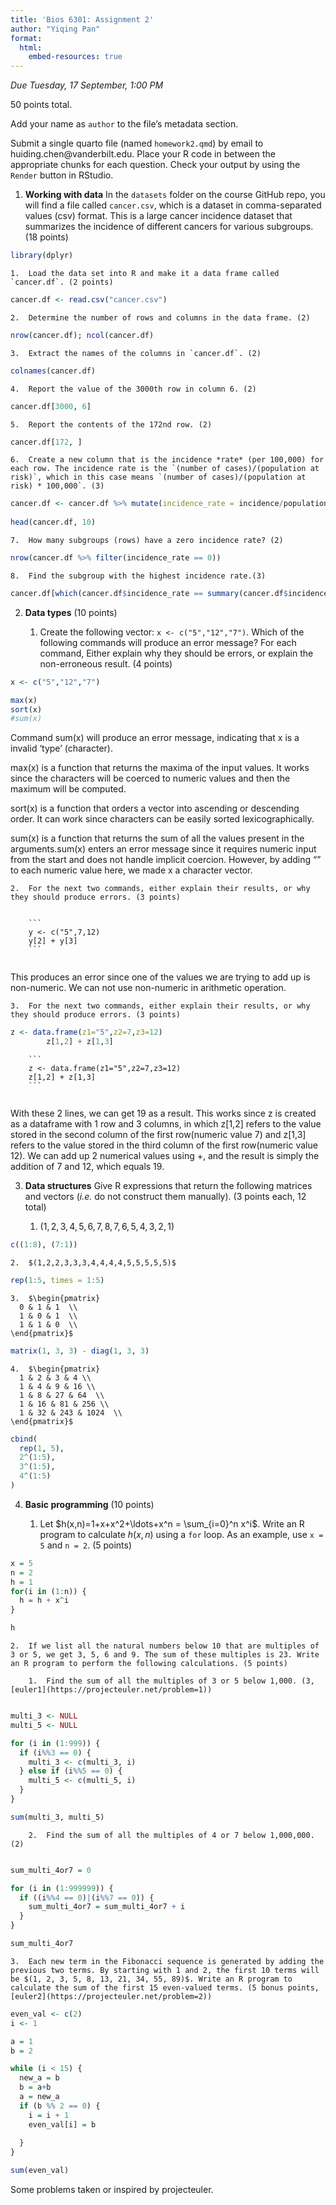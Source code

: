 ```yaml
---
title: 'Bios 6301: Assignment 2'
author: "Yiqing Pan"
format:
  html:
    embed-resources: true
---
```


*Due Tuesday, 17 September, 1:00 PM*

50 points total.

Add your name as `author` to the file's metadata section.

Submit a single quarto file (named `homework2.qmd`) by email to huiding.chen@vanderbilt.edu.
Place your R code in between the appropriate chunks for each question.
Check your output by using the `Render` button in RStudio.

1.  **Working with data** In the `datasets` folder on the course GitHub repo, you will find a file called `cancer.csv`, which is a dataset in comma-separated values (csv) format. This is a large cancer incidence dataset that summarizes the incidence of different cancers for various subgroups. (18 points)

```r
library(dplyr)
```


    1.  Load the data set into R and make it a data frame called `cancer.df`. (2 points)
    
```r
cancer.df <- read.csv("cancer.csv")
```
    

    2.  Determine the number of rows and columns in the data frame. (2)
    
```r
nrow(cancer.df); ncol(cancer.df)
```
    

    3.  Extract the names of the columns in `cancer.df`. (2)
    
```r
colnames(cancer.df)
```


    4.  Report the value of the 3000th row in column 6. (2)
    
```r
cancer.df[3000, 6]
```
    

    5.  Report the contents of the 172nd row. (2)
    
```r
cancer.df[172, ]
```
    

    6.  Create a new column that is the incidence *rate* (per 100,000) for each row. The incidence rate is the `(number of cases)/(population at risk)`, which in this case means `(number of cases)/(population at risk) * 100,000`. (3)
    
```r
cancer.df <- cancer.df %>% mutate(incidence_rate = incidence/population *100000)
  
head(cancer.df, 10)
```
    

    7.  How many subgroups (rows) have a zero incidence rate? (2)
    
```r
nrow(cancer.df %>% filter(incidence_rate == 0))
```


    8.  Find the subgroup with the highest incidence rate.(3)
    
```r
cancer.df[which(cancer.df$incidence_rate == summary(cancer.df$incidence_rate)[6]), ]
```
    

2.  **Data types** (10 points)

    1.  Create the following vector: `x <- c("5","12","7")`. Which of the following commands will produce an error message? For each command, Either explain why they should be errors, or explain the non-erroneous result. (4 points)
    
```r
x <- c("5","12","7")

max(x)
sort(x)
#sum(x)

```

Command sum(x) will produce an error message, indicating that x is a invalid 'type' (character). 

max(x) is a function that returns the maxima of the input values. It works since the characters will be coerced to numeric values and then the maximum will be computed.  

sort(x) is a function that orders a vector into ascending or descending order. It can work since characters can be easily sorted lexicographically.  

sum(x) is a function that returns the sum of all the values present in the arguments.sum(x) enters an error message since it requires numeric input from the start and does not handle implicit coercion. However, by adding "" to each numeric value here, we made x a character vector. 


    2.  For the next two commands, either explain their results, or why they should produce errors. (3 points)
    

        ```
        y <- c("5",7,12)
        y[2] + y[3]
        ```
        
This produces an error since one of the values we are trying to add up is non-numeric. We can not use non-numeric in arithmetic operation.   


    3.  For the next two commands, either explain their results, or why they should produce errors. (3 points)

```r
z <- data.frame(z1="5",z2=7,z3=12)
        z[1,2] + z[1,3]
```

        ```
        z <- data.frame(z1="5",z2=7,z3=12)
        z[1,2] + z[1,3]
        ```
        
With these 2 lines, we can get 19 as a result. This works since z is created as a dataframe with 1 row and 3 columns, in which z[1,2] refers to the value stored in the second column of the first row(numeric value 7) and z[1,3] refers to the value stored in the third column of the first row(numeric value 12). We can add up 2 numerical values using +, and the result is simply the addition of 7 and 12, which equals 19.   


3.  **Data structures** Give R expressions that return the following matrices and vectors (*i.e.* do not construct them manually). (3 points each, 12 total)

    1.  $(1,2,3,4,5,6,7,8,7,6,5,4,3,2,1)$
    
```r
c((1:8), (7:1))
```
    

    2.  $(1,2,2,3,3,3,4,4,4,4,5,5,5,5,5)$
    
```r
rep(1:5, times = 1:5)
```
    

    3.  $\begin{pmatrix}
      0 & 1 & 1  \\
      1 & 0 & 1  \\
      1 & 1 & 0  \\
    \end{pmatrix}$
    
```r
matrix(1, 3, 3) - diag(1, 3, 3)
```
    

    4.  $\begin{pmatrix}
      1 & 2 & 3 & 4 \\
      1 & 4 & 9 & 16 \\
      1 & 8 & 27 & 64  \\
      1 & 16 & 81 & 256 \\
      1 & 32 & 243 & 1024  \\
    \end{pmatrix}$
    
```r
cbind(
  rep(1, 5),      
  2^(1:5),        
  3^(1:5),        
  4^(1:5)
)
```
    

4.  **Basic programming** (10 points)

    1.  Let $h(x,n)=1+x+x^2+\ldots+x^n = \sum_{i=0}^n x^i$. Write an R program to calculate $h(x,n)$ using a `for` loop. As an example, use `x = 5` and `n = 2`. (5 points)
    
```r
x = 5
n = 2
h = 1
for(i in (1:n)) {
  h = h + x^i
}

h
```
    

    2.  If we list all the natural numbers below 10 that are multiples of 3 or 5, we get 3, 5, 6 and 9. The sum of these multiples is 23. Write an R program to perform the following calculations. (5 points)

        1.  Find the sum of all the multiples of 3 or 5 below 1,000. (3, [euler1](https://projecteuler.net/problem=1))
        
```r
multi_3 <- NULL
multi_5 <- NULL

for (i in (1:999)) {
  if (i%%3 == 0) {
    multi_3 <- c(multi_3, i)
  } else if (i%%5 == 0) {
    multi_5 <- c(multi_5, i)
  }
}

sum(multi_3, multi_5)
```
        

        2.  Find the sum of all the multiples of 4 or 7 below 1,000,000. (2)
        
```r
sum_multi_4or7 = 0

for (i in (1:999999)) {
  if ((i%%4 == 0)|(i%%7 == 0)) {
    sum_multi_4or7 = sum_multi_4or7 + i
  } 
}

sum_multi_4or7
```
        

    3.  Each new term in the Fibonacci sequence is generated by adding the previous two terms. By starting with 1 and 2, the first 10 terms will be $(1, 2, 3, 5, 8, 13, 21, 34, 55, 89)$. Write an R program to calculate the sum of the first 15 even-valued terms. (5 bonus points, [euler2](https://projecteuler.net/problem=2))

```r
even_val <- c(2)
i <- 1

a = 1
b = 2

while (i < 15) {
  new_a = b
  b = a+b
  a = new_a
  if (b %% 2 == 0) {
    i = i + 1
    even_val[i] = b
    
  }
}

sum(even_val)
```


Some problems taken or inspired by projecteuler.
